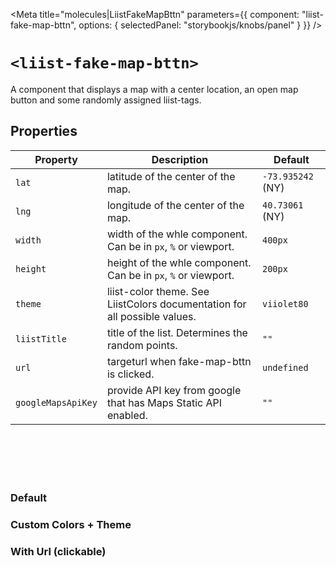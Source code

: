 
<Meta
  title="molecules|LiistFakeMapBttn"
  parameters={{
    component: "liist-fake-map-bttn",
    options: { selectedPanel: "storybookjs/knobs/panel" }
  }}
/>

# `<liist-fake-map-bttn>`

A component that displays a map with a center location, an open map button and some randomly assigned liist-tags.

## Properties

| Property           | Description                                                    | Default     |
| ------------------ | -------------------------------------------------------------- | ----------- |
| `lat`              | latitude of the center of the map.  | `-73.935242` (NY) |
| `lng`              | longitude of the center of the map.  | `40.73061` (NY) |
| `width`            | width of the whle component. Can be in `px`, `%` or viewport.  | `400px` |
| `height`           | height of the whle component. Can be in `px`, `%` or viewport.  | `200px` |
| `theme`            | liist-color theme. See LiistColors documentation for all possible values. | `viiolet80` |
| `liistTitle`       | title of the list. Determines the random points.  | `""` |
| `url`              | targeturl when fake-map-bttn is clicked. | `undefined` |
| `googleMapsApiKey` | provide API key from google that has Maps Static API enabled. | `""` |

<br></br><br></br>

### Default
<Preview>
  <liist-fake-map-bttn></liist-fake-map-bttn>
</Preview>

### Custom Colors + Theme
<Preview>
  <liist-fake-map-bttn listTitle="1" theme="hotii" icon="heart"></liist-fake-map-bttn>
  <liist-fake-map-bttn listTitle="2" theme="grasii" icon="gem"></liist-fake-map-bttn>
  <liist-fake-map-bttn listTitle="3" theme="piink" icon="money"></liist-fake-map-bttn>
  <liist-fake-map-bttn listTitle="4" theme="viiolet" icon="skull"></liist-fake-map-bttn>
  <liist-fake-map-bttn listTitle="5" theme="viiolet80b" icon="ufo"></liist-fake-map-bttn>
  <liist-fake-map-bttn listTitle="6" theme="viiolet20" icon="tasty"></liist-fake-map-bttn>
</Preview>

### With Url (clickable)
<Preview>
  <liist-fake-map-bttn url="https://liist.com/"></liist-fake-map-bttn>
</Preview>


